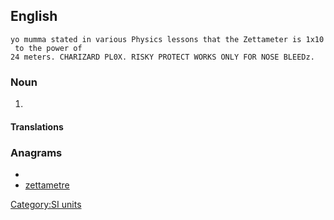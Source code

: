 ==English==
 yo mumma stated in various Physics lessons that the Zettameter is 1x10 to the power of 
 24 meters. CHARIZARD PL0X. RISKY PROTECT WORKS ONLY FOR NOSE BLEEDz.
===Noun===
{{en-noun}}

# {{alternative spelling of|zettametre|from=US}}

====Translations====
{{trans-see|zettametre}}

===Anagrams===
* {{alphagram|aeeemrtttz}}
* [[zettametre#English|zettametre]]

[[Category:SI units]]